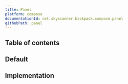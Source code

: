 ```yaml
---
title: Panel
platform: compose
documentationId: net.skyscanner.backpack.compose.panel
githubPath: panel
---
```







## Table of contents

## Default

<AndroidComponentScreenshots
  lightMode={Default}
  darkMode={DefaultDm}
  altText="Panel" />

## Implementation

<PanelReadme />
